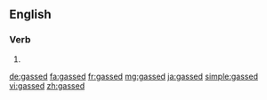 ==English==

===Verb===
{{head|en}}

# {{en-past of|gas}}

[[de:gassed]]
[[fa:gassed]]
[[fr:gassed]]
[[mg:gassed]]
[[ja:gassed]]
[[simple:gassed]]
[[vi:gassed]]
[[zh:gassed]]